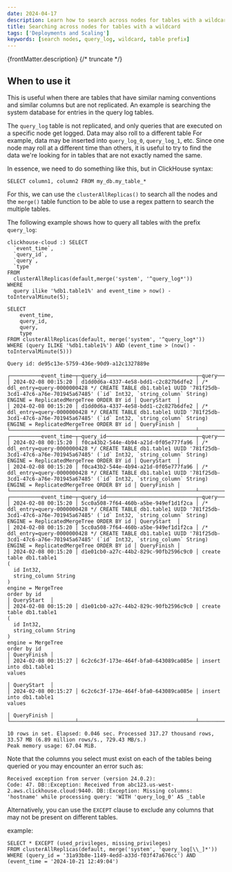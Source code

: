 ```yaml
---
date: 2024-04-17
description: Learn how to search across nodes for tables with a wildcard.
title: Searching across nodes for tables with a wildcard
tags: ['Deployments and Scaling']
keywords: [search nodes, query_log, wildcard, table prefix]
---
```


{frontMatter.description}
{/* truncate */}

## When to use it

This is useful when there are tables that have similar naming conventions and similar columns but are not replicated. An example is searching the system database for entries in the query log tables.

The `query_log` table is not replicated, and only queries that are executed on a specific node get logged. Data may also roll to a different table For example, data may be inserted into `query_log_0`, `query_log_1`, etc. Since one node may roll at a different time than others, it is useful to try to find the data we're looking for in tables that are not exactly named the same.

In essence, we need to do something like this, but in ClickHouse syntax:

`SELECT column1, column2 FROM my_db.my_table_*`

For this, we can use the `clusterAllReplicas()` to search all the nodes and the `merge()` table function to be able to use a regex pattern to search the multiple tables.

The following example shows how to query all tables with the prefix `query_log`:

```
clickhouse-cloud :) SELECT 
  `event_time`, 
  `query_id`,
  `query`, 
  `type` 
FROM
  clusterAllReplicas(default,merge('system', '^query_log*'))
WHERE
  query ilike '%db1.table1%' and event_time > now() - toIntervalMinute(5);

SELECT
    event_time,
    query_id,
    query,
    type
FROM clusterAllReplicas(default, merge('system', '^query_log*'))
WHERE (query ILIKE '%db1.table1%') AND (event_time > (now() - toIntervalMinute(5)))

Query id: de95c13e-5759-436e-90d9-a12c1327889e

┌──────────event_time─┬─query_id─────────────────────────────┬─query──────────────────────────────────────────────────────────────────────────────────────────────────────────────────────────────────────────────────────────────────────────────┬─type────────┐
│ 2024-02-08 00:15:20 │ d1dd0d6a-4337-4e58-bdd1-c2c827b6dfe2 │ /* ddl_entry=query-0000000428 */ CREATE TABLE db1.table1 UUID '781f25db-3cd1-47c6-a76e-701945a67485' (`id` Int32, `string_column` String) ENGINE = ReplicatedMergeTree ORDER BY id │ QueryStart  │
│ 2024-02-08 00:15:20 │ d1dd0d6a-4337-4e58-bdd1-c2c827b6dfe2 │ /* ddl_entry=query-0000000428 */ CREATE TABLE db1.table1 UUID '781f25db-3cd1-47c6-a76e-701945a67485' (`id` Int32, `string_column` String) ENGINE = ReplicatedMergeTree ORDER BY id │ QueryFinish │
└─────────────────────┴──────────────────────────────────────┴────────────────────────────────────────────────────────────────────────────────────────────────────────────────────────────────────────────────────────────────────────────────────┴─────────────┘
┌──────────event_time─┬─query_id─────────────────────────────┬─query──────────────────────────────────────────────────────────────────────────────────────────────────────────────────────────────────────────────────────────────────────────────┬─type────────┐
│ 2024-02-08 00:15:20 │ f0ca43b2-544e-4b94-a21d-0f05e777fa96 │ /* ddl_entry=query-0000000428 */ CREATE TABLE db1.table1 UUID '781f25db-3cd1-47c6-a76e-701945a67485' (`id` Int32, `string_column` String) ENGINE = ReplicatedMergeTree ORDER BY id │ QueryStart  │
│ 2024-02-08 00:15:20 │ f0ca43b2-544e-4b94-a21d-0f05e777fa96 │ /* ddl_entry=query-0000000428 */ CREATE TABLE db1.table1 UUID '781f25db-3cd1-47c6-a76e-701945a67485' (`id` Int32, `string_column` String) ENGINE = ReplicatedMergeTree ORDER BY id │ QueryFinish │
└─────────────────────┴──────────────────────────────────────┴────────────────────────────────────────────────────────────────────────────────────────────────────────────────────────────────────────────────────────────────────────────────────┴─────────────┘
┌──────────event_time─┬─query_id─────────────────────────────┬─query──────────────────────────────────────────────────────────────────────────────────────────────────────────────────────────────────────────────────────────────────────────────┬─type────────┐
│ 2024-02-08 00:15:20 │ 5cc0a508-7f64-460b-a5be-949ef1d1f2ca │ /* ddl_entry=query-0000000428 */ CREATE TABLE db1.table1 UUID '781f25db-3cd1-47c6-a76e-701945a67485' (`id` Int32, `string_column` String) ENGINE = ReplicatedMergeTree ORDER BY id │ QueryStart  │
│ 2024-02-08 00:15:20 │ 5cc0a508-7f64-460b-a5be-949ef1d1f2ca │ /* ddl_entry=query-0000000428 */ CREATE TABLE db1.table1 UUID '781f25db-3cd1-47c6-a76e-701945a67485' (`id` Int32, `string_column` String) ENGINE = ReplicatedMergeTree ORDER BY id │ QueryFinish │
│ 2024-02-08 00:15:20 │ d1e01cb0-a27c-44b2-829c-90fb2596c9c0 │ create table db1.table1
(
  id Int32,
  string_column String
)
engine = MergeTree
order by id                                                                                            │ QueryStart  │
│ 2024-02-08 00:15:20 │ d1e01cb0-a27c-44b2-829c-90fb2596c9c0 │ create table db1.table1
(
  id Int32,
  string_column String
)
engine = MergeTree
order by id                                                                                            │ QueryFinish │
│ 2024-02-08 00:15:27 │ 6c2c6c3f-173e-464f-bfa0-643089ca085e │ insert into db1.table1
values
                                                                                                                                                       │ QueryStart  │
│ 2024-02-08 00:15:27 │ 6c2c6c3f-173e-464f-bfa0-643089ca085e │ insert into db1.table1
values
                                                                                                                                                       │ QueryFinish │
└─────────────────────┴──────────────────────────────────────┴────────────────────────────────────────────────────────────────────────────────────────────────────────────────────────────────────────────────────────────────────────────────────┴─────────────┘

10 rows in set. Elapsed: 0.046 sec. Processed 317.27 thousand rows, 33.57 MB (6.89 million rows/s., 729.43 MB/s.)
Peak memory usage: 67.04 MiB.
```

Note that the columns you select must exist on each of the tables being queried or you may encounter an error such as:

```
Received exception from server (version 24.0.2):
Code: 47. DB::Exception: Received from abc123.us-west-2.aws.clickhouse.cloud:9440. DB::Exception: Missing columns: 'hostname' while processing query: 'WITH 'query_log_0' AS _table
```

Alternatively, you can use the `EXCEPT` clause to exclude any columns that may not be present on different tables.

example:
```
SELECT * EXCEPT (used_privileges, missing_privileges)
FROM clusterAllReplicas(default, merge('system', 'query_log[\\_]*'))
WHERE (query_id = '31a93b8e-1149-4edd-a33d-f03f47a676cc') AND (event_time = '2024-10-21 12:49:04')
```

